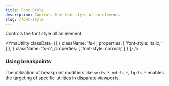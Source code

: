 ```yaml
---
title: Font Style
description: Controls the font style of an element.
slug: /font-style
---
```



Controls the font style of an element.

<YmaUtility
  classData={[
    {
      className: 'fs-i',
      properties: [
        'font-style: italic;'
      ]
    },
    {
      className: 'fs-n',
      properties: [
        'font-style: normal;'
      ]
    }
  ]}
/>

### Using breakpoints

The utilization of breakpoint modifiers like `sm:fs-*`, `md:fs-*`, `lg:fs-*` enables the targeting of specific utilities in disparate viewports.